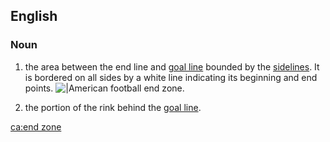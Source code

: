 ==English==
{{wikipedia}}

===Noun===
{{en-noun|head=[[end]] [[zone]]}}

# {{label|en|American football}} the area between the end line and [[goal line]] bounded by the [[sideline]]s. It is bordered on all sides by a white line indicating its beginning and end points. [[Image:120107-LA-USC-UCLA05-TDMcKnight.jpg|thumb||American football end zone.]]
# {{label|en|field hockey}} the portion of the rink behind the [[goal line]].

[[ca:end zone]]